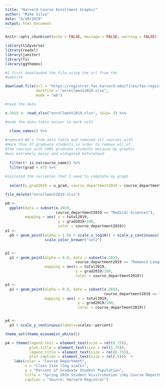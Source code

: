 ```yaml
---
title: "Harvard Course Enrollment Graphic"
author: "Mike Silva"
date: "4/10/2019"
output: html_document
---
```


```r
knitr::opts_chunk$set(echo = FALSE, message = FALSE, warning = FALSE)

```

```r
library(tidyverse)
library(readxl)
library(janitor)
library(fs)
library(ggthemes)

```

```r
#I first downloaded the file using the url from the
#website

download.file(url = "https://registrar.fas.harvard.edu/files/fas-registrar/files/class_enrollment_summary_by_term_3.22.19.xlsx", 
              destfile = "enrollment2019.xlsx", 
              mode = "wb")

#read the data

x.2019 <- read_xlsx("enrollment2019.xlsx", skip= 3) %>%

#made the data table easier to work with
  
  clean_names() %>%

#removed NA's from data table and removed all courses with 
#more than 47 graduate students in order to remove all of 
#the courses with 100% graduate students because my graphic
#was extremely messy and elongated beforehand
  
  filter(! is.na(course_name)) %>%
  filter(grad < 47) %>% 
  
#isolated the variables that I need to complete my graph  
  
  select(u_grad2019 = u_grad, course_department2019 = course_department, total2019 = total, grad2019 = grad)

file_delete("enrollment2019.xlsx")

```

```r
p0 <-
  ggplot(data = subset(x.2019,
                       course_department2019 == "Medical Sciences"),
         mapping = aes( x = total2019,
                        y = grad2019/100,
                        color = course_department2019))
p1 <-
  p0 + geom_point(alpha = 1.0) + scale_x_log10() + scale_y_continuous()  + 
                  scale_color_brewer("set2")


p2 <- 
  p1 + geom_point(alpha = 0.8, data = subset(x.2019,
                                course_department2019 == "Romance Languages & Lit"),
                  mapping = aes(x = total2019,
                                y = grad2019/100,
                                color = course_department2019))

p3 <- 
  p2 + geom_point(alpha = 0.8, data = subset(x.2019,
                                             course_department2019 == "Economics"),
                  mapping = aes( x = total2019,
                                 y = grad2019/100,
                                 color = course_department2019))


p4 <- 
  p3 + scale_y_continuous(labels=scales::percent)

theme_set(theme_economist_white())

p4 + theme(legend.text = element_text(size = rel(0.75)),
           plot.title = element_text(size = rel(1.75)),
           legend.title = element_text(size = rel(0.75)),
           plot.caption = element_text(size = rel(.5)))  +
    labs(color = "Course Department",
         x = "Class Size (log scale)",
         y = "Percent of Graduate Student Population",
         title = "Spring 2019 Student Disitribution \nby Course Department",
         caption = "Source: Harvard Registrar")
```

